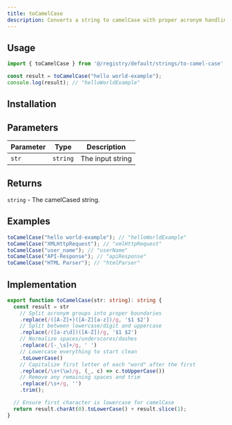 ```yaml
---
title: toCamelCase
description: Converts a string to camelCase with proper acronym handling
---
```


## Usage

```typescript
import { toCamelCase } from '@/registry/default/strings/to-camel-case';

const result = toCamelCase("hello world-example");
console.log(result); // "helloWorldExample"
```

## Installation

<InstallTabs component="to-camel-case" />

## Parameters

| Parameter | Type     | Description      |
|-----------|----------|------------------|
| `str`     | `string` | The input string |

## Returns

`string` - The camelCased string.

## Examples

```typescript
toCamelCase("hello world-example"); // "helloWorldExample"
toCamelCase("XMLHttpRequest"); // "xmlHttpRequest"
toCamelCase("user_name"); // "userName"
toCamelCase("API-Response"); // "apiResponse"
toCamelCase("HTML Parser"); // "htmlParser"
```

## Implementation

```typescript
export function toCamelCase(str: string): string {
  const result = str
    // Split acronym groups into proper boundaries
    .replace(/([A-Z]+)([A-Z][a-z])/g, '$1 $2')
    // Split between lowercase/digit and uppercase
    .replace(/([a-z\d])([A-Z])/g, '$1 $2')
    // Normalize spaces/underscores/dashes
    .replace(/[-_\s]+/g, ' ')
    // Lowercase everything to start clean
    .toLowerCase()
    // Capitalize first letter of each "word" after the first
    .replace(/\s+(\w)/g, (_, c) => c.toUpperCase())
    // Remove any remaining spaces and trim
    .replace(/\s+/g, '')
    .trim();

  // Ensure first character is lowercase for camelCase
  return result.charAt(0).toLowerCase() + result.slice(1);
}
```
